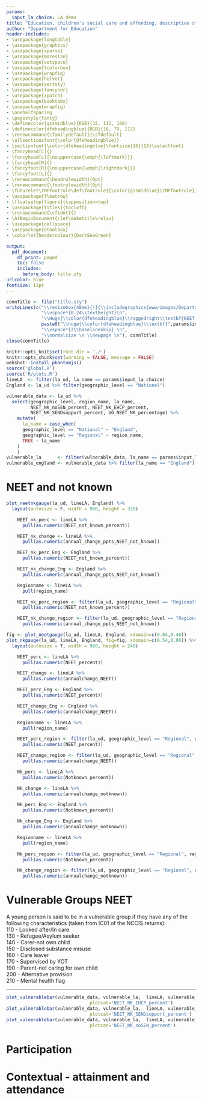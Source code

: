 ```yaml
---
params:
  input_la_choice: LA demo
title: "Education, children's social care and offending, descriptive statistics: a focus on `r params$input_la_choice`"
author: "Department for Education"
header-includes:
- \usepackage{longtable}
- \usepackage{graphics}
- \usepackage{xparse}
- \usepackage{moresize}
- \usepackage{setspace}
- \usepackage{tcolorbox}
- \usepackage{wrapfig}
- \usepackage{helvet}
- \usepackage{sectsty}
- \usepackage{fancyhdr}
- \usepackage{xpatch}
- \usepackage{booktabs}
- \usepackage{wrapfig}
- \onehalfspacing
- \pagestyle{fancy}
- \definecolor{gssmidblue}{RGB}{32, 115, 188}
- \definecolor{dfeheadingblue}{RGB}{16, 79, 117}
- \renewcommand{\familydefault}{\sfdefault}
- \allsectionsfont{\color{dfeheadingblue}}
- \sectionfont{\color{dfeheadingblue}\fontsize{16}{18}\selectfont}
- \fancyhead[C]{}
- \fancyhead[L]{\nouppercase{\emph{\leftmark}}}
- \fancyhead[R]{}
- \fancyfoot[R]{\nouppercase{\emph{\rightmark}}}
- \fancyfoot[L]{}
- \renewcommand{\headrulewidth}{0pt}
- \renewcommand{\footrulewidth}{0pt}
- \futurelet\TMPfootrule\def\footrule{{\color{gssmidblue}\TMPfootrule}}
- \usepackage{floatrow}
- \floatsetup[figure]{capposition=top}
- \usepackage[titles]{tocloft}
- \renewcommand{\cftdot}{}
- \AtBeginDocument{\let\maketitle\relax}
- \usepackage{cellspace}
- \usepackage{etoolbox}
- \colorlet{headercolour}{DarkSeaGreen}

output:
  pdf_document:
    df_print: paged
    toc: false
    includes:
      before_body: title.sty
urlcolor: blue
fontsize: 12pt
---
```


```r
connTitle <- file("title.sty")
writeLines(c("\\resizebox{48mm}{!}{\\includegraphics{www/images/Department_for_Education.png}}\n",
             "\\vspace*{0.24\\textheight}\n",
             "\\Huge{\\color{dfeheadingblue}\\raggedright\\textbf{NEET and participation LA scorecard}} \n", 
             paste0("\\huge{\\color{dfeheadingblue}\\textbf{",params$input_la_choice,"}}"),
             "\\vspace*{2\\baselineskip} \n",
             "\\normalsize \n \\newpage \n"), connTitle)
close(connTitle)
```


```r
knitr::opts_knit$set(root.dir = './')
knitr::opts_chunk$set(warning = FALSE, message = FALSE)
webshot::install_phantomjs()
source('global.R')
source('R/plots.R')
lineLA  <- filter(la_ud, la_name == params$input_la_choice)
England <- la_ud %>% filter(geographic_level == "National")

vulnerable_data <- la_ud %>% 
  select(geographic_level, region_name, la_name,
         NEET_NK_noSEN_percent, NEET_NK_EHCP_percent, 
         NEET_NK_SENDsupport_percent, VG_NEET_NK_percentage) %>%
    mutate(
      la_name = case_when(
      geographic_level == "National" ~ "England",
      geographic_level == "Regional" ~ region_name,
      TRUE ~ la_name
    )
    )
vulnerable_la      <- filter(vulnerable_data, la_name == params$input_la_choice)
vulnerable_england <- vulnerable_data %>% filter(la_name == "England")

```

# NEET and not known

```r
plot_neetnkgauge(la_ud, lineLA, England) %>% 
  layout(autosize = F, width = 960, height = 320)
```

\vspace{-5.8cm}

```r
    NEET_nk_perc <- lineLA %>%
      pull(as.numeric(NEET_not_known_percent))

    NEET_nk_change <- lineLA %>%
      pull(as.numeric(annual_change_ppts_NEET_not_known))

    NEET_nk_perc_Eng <- England %>%
      pull(as.numeric(NEET_not_known_percent))

    NEET_nk_change_Eng <- England %>%
      pull(as.numeric(annual_change_ppts_NEET_not_known))

    Regionname <- lineLA %>%
      pull(region_name)

    NEET_nk_perc_region <- filter(la_ud, geographic_level == "Regional", region_name == Regionname) %>%
      pull(as.numeric(NEET_not_known_percent))

    NEET_nk_change_region <- filter(la_ud, geographic_level == "Regional", region_name == Regionname) %>%
      pull(as.numeric(annual_change_ppts_NEET_not_known))
```


\begin{center}
\begin{tcolorbox}[colback=gssmidblue, 
 leftright skip=0.1cm,
 coltext=white, 
 halign=left, 
 fontupper={\Large \bfseries},
 fontlower={\normalsize \bfseries},
 sharp corners, 
 colframe=gssmidblue,
 width=0.49\linewidth,
 boxrule=0pt,
 equal height group=introbox
 ]
`r paste0(NEET_nk_perc, "\\%, ", change_ed(NEET_nk_change), NEET_nk_change, " ppts")`
\tcblower
`r paste0(Regionname, ": ", NEET_nk_perc_region, "\\%, ", change_ed(NEET_nk_change_region), NEET_nk_change_region, " ppts.")`

`r paste0("England: ", NEET_nk_perc_Eng, "\\%, ", change_ed(NEET_nk_change_Eng), NEET_nk_change_Eng, " ppts.")`

`r paste0("Annual changes are since end ", previous_year_end, ".")`
\end{tcolorbox}
\end{center}


```r
fig <- plot_neetgauge(la_ud, lineLA, England, xdomain=c(0.04,0.46))
plot_nkgauge(la_ud, lineLA, England, fig=fig, xdomain=c(0.54,0.96)) %>% 
  layout(autosize = T, width = 960, height = 240)
```

\vspace{-5.8cm}

```r
    NEET_perc <- lineLA %>%
      pull(as.numeric(NEET_percent))

    NEET_change <- lineLA %>%
      pull(as.numeric(annualchange_NEET))

    NEET_perc_Eng <- England %>%
      pull(as.numeric(NEET_percent))

    NEET_change_Eng <- England %>%
      pull(as.numeric(annualchange_NEET))

    Regionname <- lineLA %>%
      pull(region_name)

    NEET_perc_region <- filter(la_ud, geographic_level == "Regional", region_name == Regionname) %>%
      pull(as.numeric(NEET_percent))

    NEET_change_region <- filter(la_ud, geographic_level == "Regional", region_name == Regionname) %>%
      pull(as.numeric(annualchange_NEET))
```

```r
    Nk_perc <- lineLA %>%
      pull(as.numeric(Notknown_percent))

    Nk_change <- lineLA %>%
      pull(as.numeric(annualchange_notknown))

    Nk_perc_Eng <- England %>%
      pull(as.numeric(Notknown_percent))

    Nk_change_Eng <- England %>%
      pull(as.numeric(annualchange_notknown))

    Regionname <- lineLA %>%
      pull(region_name)

    Nk_perc_region <- filter(la_ud, geographic_level == "Regional", region_name == Regionname) %>%
      pull(as.numeric(Notknown_percent))

    Nk_change_region <- filter(la_ud, geographic_level == "Regional", region_name == Regionname) %>%
      pull(as.numeric(annualchange_notknown))
```

\makebox[1.00\linewidth]{
\centering

\begin{tcolorbox}[colback=gssmidblue, 
 leftright skip=0.1cm,
 coltext=white, 
 halign=left, 
 fontupper={\Large \bfseries},
 fontlower={\normalsize \bfseries},
 sharp corners, 
 colframe=gssmidblue,
 width=0.49\linewidth,
 boxrule=0pt,
 equal height group=introbox
 ]
`r paste0(NEET_perc, "\\%, ", change_ed(NEET_change), NEET_change, " ppts")`
\tcblower
`r paste0(Regionname, ": ", NEET_perc_region, "\\%, ", change_ed(NEET_change_region), NEET_change_region, " ppts.")`

`r paste0("England: ", NEET_perc_Eng, "\\%, ", change_ed(NEET_change_Eng), NEET_change_Eng, " ppts.")`

`r paste0("Annual changes are since end ", previous_year_end, ".")`
\end{tcolorbox}


\begin{tcolorbox}[colback=gssmidblue, 
 leftright skip=0.1cm,
 coltext=white, 
 halign=left, 
 fontupper={\Large \bfseries},
 fontlower={\normalsize \bfseries},
 sharp corners, 
 colframe=gssmidblue,
 width=0.49\linewidth,
 boxrule=0pt,
 equal height group=introbox
 ]
`r paste0(Nk_perc, "\\%, ", change_ed(Nk_change), Nk_change, " ppts")`
\tcblower
`r paste0(Regionname, ": ", Nk_perc_region, "\\%, ", change_ed(Nk_change_region), Nk_change_region, " ppts.")`

`r paste0("England: ", Nk_perc_Eng, "\\%, ", change_ed(Nk_change_Eng), Nk_change_Eng, " ppts.")`

`r paste0("Annual changes are since end ", previous_year_end, ".")`
\end{tcolorbox}
}

\newpage

# Vulnerable Groups NEET

\begin{wrapfigure}{l}{0.56\textwidth}
```r
plot_vulnerablebar(vulnerable_data, vulnerable_la,  lineLA, vulnerable_england, 
                               plotcat='VG_NEET_NK_percentage')
```
\end{wrapfigure}

A young person is said to be in a vulnerable group if they have any of the following characteristics (taken from IC01 of the NCCIS returns):     
110 - Looked after/In care  
130 - Refugee/Asylum seeker  
140 - Carer-not own child  
150 - Disclosed substance misuse   
160 - Care leaver   
170 - Supervised by YOT  
190 - Parent-not caring for own child  
200 - Alternative provision  
210 - Mental health flag  

---

```r
plot_vulnerablebar(vulnerable_data, vulnerable_la,  lineLA, vulnerable_england, 
                               plotcat='NEET_NK_EHCP_percent')
plot_vulnerablebar(vulnerable_data, vulnerable_la,  lineLA, vulnerable_england, 
                               plotcat='NEET_NK_SENDsupport_percent')
plot_vulnerablebar(vulnerable_data, vulnerable_la,  lineLA, vulnerable_england, 
                               plotcat='NEET_NK_noSEN_percent')
```


# Participation

# Contextual - attainment and attendance



